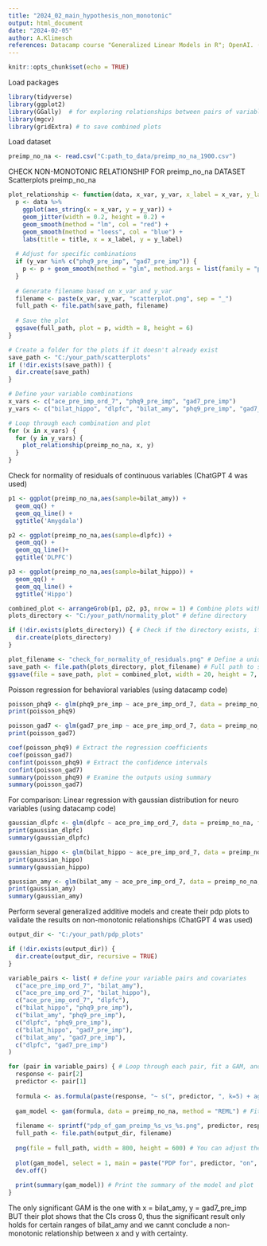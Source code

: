 ```yaml
---
title: "2024_02_main_hypothesis_non_monotonic"
output: html_document
date: "2024-02-05"
author: A.Klimesch
references: Datacamp course "Generalized Linear Models in R"; OpenAI. (2023). ChatGPT (February 2024 version) [Large language model]. https://chat.openai.com/chat
---
```


```r
knitr::opts_chunk$set(echo = TRUE)
```

Load packages
```r
library(tidyverse)
library(ggplot2)
library(GGally)  # for exploring relationships between pairs of variables
library(mgcv) 
library(gridExtra) # to save combined plots
```

Load dataset
```r
preimp_no_na <- read.csv("C:path_to_data/preimp_no_na_1900.csv")
```

CHECK NON-MONOTONIC RELATIONSHIP FOR preimp_no_na DATASET
Scatterplots preimp_no_na
```r
plot_relationship <- function(data, x_var, y_var, x_label = x_var, y_label = y_var, title = "Scatterplot") {
  p <- data %>%
    ggplot(aes_string(x = x_var, y = y_var)) +
    geom_jitter(width = 0.2, height = 0.2) +
    geom_smooth(method = "lm", col = "red") +
    geom_smooth(method = "loess", col = "blue") +
    labs(title = title, x = x_label, y = y_label)
  
  # Adjust for specific combinations
  if (y_var %in% c("phq9_pre_imp", "gad7_pre_imp")) {
    p <- p + geom_smooth(method = "glm", method.args = list(family = "poisson"), col = "yellow")
  }
  
  # Generate filename based on x_var and y_var
  filename <- paste(x_var, y_var, "scatterplot.png", sep = "_")
  full_path <- file.path(save_path, filename)
  
  # Save the plot
  ggsave(full_path, plot = p, width = 8, height = 6)
}

# Create a folder for the plots if it doesn't already exist
save_path <- "C:/your_path/scatterplots"
if (!dir.exists(save_path)) {
  dir.create(save_path)
}

# Define your variable combinations
x_vars <- c("ace_pre_imp_ord_7", "phq9_pre_imp", "gad7_pre_imp")
y_vars <- c("bilat_hippo", "dlpfc", "bilat_amy", "phq9_pre_imp", "gad7_pre_imp")

# Loop through each combination and plot
for (x in x_vars) {
  for (y in y_vars) {
    plot_relationship(preimp_no_na, x, y)
  }
}
```

Check for normality of residuals of continuous variables (ChatGPT 4 was used)
```r
p1 <- ggplot(preimp_no_na,aes(sample=bilat_amy)) + 
  geom_qq() + 
  geom_qq_line() + 
  ggtitle('Amygdala')

p2 <- ggplot(preimp_no_na,aes(sample=dlpfc)) + 
  geom_qq() + 
  geom_qq_line()+ 
  ggtitle('DLPFC')

p3 <- ggplot(preimp_no_na,aes(sample=bilat_hippo)) + 
  geom_qq() + 
  geom_qq_line() + 
  ggtitle('Hippo')

combined_plot <- arrangeGrob(p1, p2, p3, nrow = 1) # Combine plots without displaying them
plots_directory <- "C:/your_path/normality_plot" # define directory

if (!dir.exists(plots_directory)) { # Check if the directory exists, if not, create it
  dir.create(plots_directory)
}

plot_filename <- "check_for_normality_of_residuals.png" # Define a unique filename for the new plot
save_path <- file.path(plots_directory, plot_filename) # Full path to save the new plot
ggsave(file = save_path, plot = combined_plot, width = 20, height = 7, units = "cm") # Save the plot
```

Poisson regression for behavioral variables (using datacamp code)
```r
poisson_phq9 <- glm(phq9_pre_imp ~ ace_pre_imp_ord_7, data = preimp_no_na, family = "poisson") # fit y predicted by x with data.frame preimp_no_na using the poisson family
print(poisson_phq9)

poisson_gad7 <- glm(gad7_pre_imp ~ ace_pre_imp_ord_7, data = preimp_no_na, family = "poisson")
print(poisson_gad7)

coef(poisson_phq9) # Extract the regression coefficients
coef(poisson_gad7)
confint(poisson_phq9) # Extract the confidence intervals
confint(poisson_gad7)
summary(poisson_phq9) # Examine the outputs using summary
summary(poisson_gad7)
```

For comparison: Linear regression with gaussian distribution for neuro variables (using datacamp code)
```r
gaussian_dlpfc <- glm(dlpfc ~ ace_pre_imp_ord_7, data = preimp_no_na, family = "gaussian") # fit y predicted by x with data.frame preimp_no_na using the poisson family
print(gaussian_dlpfc)
summary(gaussian_dlpfc)

gaussian_hippo <- glm(bilat_hippo ~ ace_pre_imp_ord_7, data = preimp_no_na, family = "gaussian")
print(gaussian_hippo)
summary(gaussian_hippo)

gaussian_amy <- glm(bilat_amy ~ ace_pre_imp_ord_7, data = preimp_no_na, family = "gaussian")
print(gaussian_amy)
summary(gaussian_amy)
```

Perform several generalized additive models and create their pdp plots to validate the results on non-monotonic relationships (ChatGPT 4 was used)
```r
output_dir <- "C:/your_path/pdp_plots"

if (!dir.exists(output_dir)) {
  dir.create(output_dir, recursive = TRUE)
}

variable_pairs <- list( # define your variable pairs and covariates
  c("ace_pre_imp_ord_7", "bilat_amy"),
  c("ace_pre_imp_ord_7", "bilat_hippo"),
  c("ace_pre_imp_ord_7", "dlpfc"),
  c("bilat_hippo", "phq9_pre_imp"),
  c("bilat_amy", "phq9_pre_imp"),
  c("dlpfc", "phq9_pre_imp"),
  c("bilat_hippo", "gad7_pre_imp"),
  c("bilat_amy", "gad7_pre_imp"),
  c("dlpfc", "gad7_pre_imp")
)

for (pair in variable_pairs) { # Loop through each pair, fit a GAM, and print the summary
  response <- pair[2]
  predictor <- pair[1]
  
  formula <- as.formula(paste(response, "~ s(", predictor, ", k=5) + age + sex", sep = "")) # formula with specified 'k' value to limit the complexity of the smooth
  
  gam_model <- gam(formula, data = preimp_no_na, method = "REML") # Fit the GAM model
  
  filename <- sprintf("pdp_of_gam_preimp_%s_vs_%s.png", predictor, response)
  full_path <- file.path(output_dir, filename)
  
  png(file = full_path, width = 800, height = 600) # You can adjust the size as needed
  
  plot(gam_model, select = 1, main = paste("PDP for", predictor, "on", response))
  dev.off()
  
  print(summary(gam_model)) # Print the summary of the model and plot
}
```
The only significant GAM is the one with x = bilat_amy, y = gad7_pre_imp BUT their plot shows that the CIs cross 0, thus the significant result only holds for certain ranges of bilat_amy and we cannt conclude a non-monotonic relationship between x and y with certainty.  

